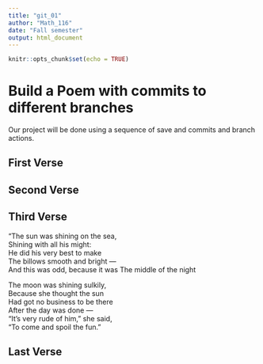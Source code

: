 ```yaml
---
title: "git_01"
author: "Math_116"
date: "Fall semester"
output: html_document
---
```


```r
knitr::opts_chunk$set(echo = TRUE)
```
# Build a Poem with commits to different branches
Our project will be done using a sequence of save and commits and branch actions.
<!-- Do not modify or change any text in "!--" bracketed areas such as this --- these are instructions to
you, if you change any of this the git program will notice it and compromise your git merging strategy !-->

## First Verse 
<!--Put the first five lines of a poem by Lewis Carrol in this section!-->

## Second Verse
<!--Put the first five lines of a poem by Robert Frost here!-->

## Third Verse
<!--Put the first two verses of The Walrus and the Carpenter here!-->
“The sun was shining on the sea,   
Shining with all his might:   
He did his very best to make  
The billows smooth and bright —   
And this was odd, because it was 
The middle of the night   

The moon was shining sulkily,  
Because she thought the sun   
Had got no business to be there  
After the day was done —   
“It’s very rude of him,” she said,   
“To come and spoil the fun.”   
   
## Last Verse
<!--Put a short poem you created using chatGPT of 20 to 30 lines,here!-->
